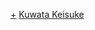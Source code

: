 {{Navbox Musical artist
| name   = 桑田佳祐
| title  = [[桑田佳祐]]
| background = solo_singer
| group1 = 個人單曲
|  list1 = [[悲傷的心情 (JUST A MAN IN LOVE)]] - [[會有那麼一天 (I FEEL THE ECHO)]] - [[午夜的Dandy]] - [[月 (桑田佳祐單曲)|月]] - [[祭典之後]] - [[破浪強尼]] - [[白色戀人們]] - [[東京 (桑田佳祐單曲)|東京]] - [[明天會放晴嗎]] - [[聽風的詩篇]] - [[Darling (桑田佳祐單曲)|Darling]] - [[對你說再見]] - [[其實是可怕的愛與羅曼史 ]] - [[邁向明日的進行曲/Let's try again ～kuwata keisuke ver.～/裸身小調 ～祭典！！ Naked～|邁向明日的進行曲／Let's try again ～kuwata keisuke ver.～／裸身小調 ～祭典！！ Naked～]]
| group2 = 其它單曲
|  list2 = '''[[SUPER CHIMPANZEE]]'''：[[永遠和栗子在一起]] - '''[[桑田佳祐&Mr.Children]]'''：[[奇蹟的地球]] - '''[[Amuse|Team Amuse!!]]'''：[[Let's try again]]
| group3 = 原創專輯
|  list3 = [[Keisuke Kuwata]] - [[孤独的太陽]] - [[ROCK AND ROLL HERO]] - [[MUSICMAN]]
| group4 = 精選輯
|  list4 = [[From Yesterday (桑田佳祐)|From Yesterday]] - [[TOP OF THE TOPS]] - [[I LOVE YOU -now & forever-]]
| group5 = 現場專輯
|  list5 = '''嘉門雄三'''：[[嘉門雄三 & VICTOR WHEELS LIVE!]]
| group6 = 影像作品
|  list6 = [[桑田的工作 07/08 ～迷人的影音婚姻～]] - [[昭和八十三年度！個人紅白歌合戰]]
| group7 = 節目
|  list7 = [[桑田佳祐的All Night-NIPPON]] - [[Music Square]] - [[桑田佳祐的溫柔夜遊]] - [[桑田佳祐音樂老虎 ～MUSIC TIGER～|桑田佳祐的音樂老虎]] - [[桑田佳祐 演唱會 in 石垣島]]
| group8 = 家庭
|  list8 = [[原由子]]（妻子） - [[岩本惠理子]]（姊姊）
| group9 = 相關項目
|  list9 = [[南方之星]] - [[KUWATA BAND]]
}}<noinclude>
[[Category:桑田佳祐|+]]
[[Category:日本歌手模板|Kuwata Keisuke]]

</noinclude>